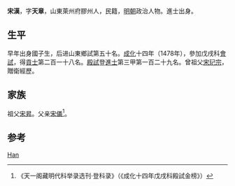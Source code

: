 {{Otheruses|other=名为宋漢的其他人物|宋漢}}

'''宋漢'''，字'''天章'''，山東萊州府膠州人，民籍，[[明朝|明朝]]政治人物。進士出身。

== 生平 ==
早年出身國子生，后进山東鄉試第五十名。[[成化|成化]]十四年（1478年），參加戊戌科[[會試|會試]]，得[[貢士|貢士]]第二百一十八名。[[殿試|殿試]]登[[進士|進士]]第三甲第一百二十九名。曾祖父[[宋玘宗|宋玘宗]]，贈衛經歷。

== 家族 ==
祖父[[宋昇|宋昇]]。父亲[[宋儀|宋儀]]<ref>《天一阁藏明代科举录选刊·登科录》（《成化十四年戊戌科殿試金榜》）</ref>。

== 参考 ==
{{reflist}}

{{成化十四年戊戌科殿試金榜}}

{{Authority control}}

{{DEFAULTSORT:Song宋}}
[[Category:宋姓|Han]]


{{明朝人物小作品}}